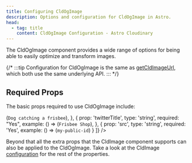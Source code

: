 ```yaml
---
title: Configuring CldOgImage
description: Options and configuration for CldOgImage in Astro.
head:
  - tag: title
    content: CldOgImage Configuration - Astro Cloudinary
---
```


The CldOgImage component provides a wide range of options for being able to easily optimize and transform images.

{/* :::tip
Configuration for CldOgImage is the same as [getCldImageUrl](/getcldimageurl/configuration), which both use the same underlying API.
::: */}

## Required Props

The basic props required to use CldOgImage include:

<Table
  columns={[
    {
      id: 'prop',
      title: 'Prop'
    },
    {
      id: 'type',
      title: 'Type'
    },
    {
      id: 'required',
      title: 'Required'
    },
    {
      id: 'example',
      title: 'Example'
    },
    {
      id: 'more'
    },
  ]}
  data={[
    {
      prop: 'alt',
      type: 'string',
      required: 'Yes',
      example: () => (<code>Dog catching a frisbee</code>),
    },
    {
      prop: 'twitterTitle',
      type: 'string',
      required: "Yes",
      example: () => (<code>Frisbee Shop</code>),
    },
    {
      prop: 'src',
      type: 'string',
      required: 'Yes',
      example: () => (<code>my-public-id</code>)
    }
  ]}
/>

Beyond that all the extra props that the CldImage component supports can also be applied to the CldOgImage. Take a look at the CldImage [configuration](/cldimage/configuration) for the rest of the properties.